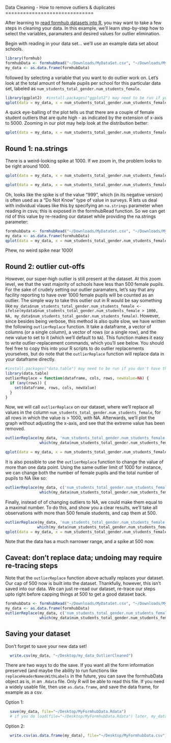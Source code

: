 <link href="http://kevinburke.bitbucket.org/markdowncss/markdown.css" rel="stylesheet"></link>
Data Cleaning - How to remove outliers & duplicates
==============================
  
After learning to [read formhub datasets into R](http://modilabs.github.com/formhub.R/demo/Basics_of_formhub.R.html), you may want to take a few steps in cleaning your data. In this example, we'll learn step-by-step how to select the variables, paramaters and desired values for outlier elimination. 

Begin with reading in your data set... we'll use an example data set about schools.
  
```r
library(formhub)
formhubData <- formhubRead("~/Downloads/MyDataSet.csv", "~/Downloads/MyForm.json")
my_data <- as.data.frame(formhubData)
```

followed by selecting a variable that you want to do outlier work on. Let's look at the total amount of female pupils per school for this particular data set, labeled as `num_students_total_gender.num_students_female`.  

```r
library(ggplot2)  #install.packages("ggplot2") may need to be run if you don't have the package
qplot(data = my_data, x = num_students_total_gender.num_students_female) + ylab("Number of Schools") 
```

A quick eye-balling of the plot tells us that there are a couple of female student outliers that are quite high - as indicated by the extension of x-axis to 5000. Zooming in our plot may help look at the distribution better:   

```r
qplot(data = my_data, x = num_students_total_gender.num_students_female) + ylab("Number of Schools") + xlim(c(0,1500))
```

Round 1: na.strings
----------------
There is a weird-looking spike at 1000. If we zoom in, the problem looks to be right around 1000.
```r
qplot(data = my_data, x = num_students_total_gender.num_students_female) + ylab("Number of Schools") + xlim(c(900,1100))

qplot(data = my_data, x = num_students_total_gender.num_students_female) + ylab("Number of Schools") + xlim(c(990,1010))
```

Oh, looks like the spike is of the value "999", which (in its negative version) is often used as a "Do Not Know" type of value in surveys. R lets us deal with individual vlaues like this by specifying an `na.strings` parameter when reading in csvs; this is exposed in the formhubRead function. So we can get rid of this value by re-reading our dataset while providing the na.strings parameter:
```r
formhubData <- formhubRead("~/Downloads/MyDataSet.csv", "~/Downloads/MyForm.json", na.strings=c("999"))
my_data <- as.data.frame(formhubData)
qplot(data = my_data, x = num_students_total_gender.num_students_female) + ylab("Number of Schools") + xlim(c(0,1500))
```
Phew, no weird spike near 1000!

Round 2: outlier cut-offs
----------------
However, our super-high outlier is still present at the dataset. At this zoom level, we that the vast majority of schools have less than 500 female pupils. For the sake of crudely setting our outlier paramaters, let's say that any facility reporting to have over 1000 female pupils will be counted as an outlier. The simple way to take this outlier out in R would be say something like `my_data$num_students_total_gender.num_students_female <- ifelse(mydata$num_students_total_gender.num_students_female > 1000, NA, my_data$num_students_total_gender.num_students_female)`. However, since besides being verbose, this method is also quite slow, we have written the following `outlierReplace` function. It take a dataframe, a vector of columns (or a single column), a vector of rows (or a single row), and the new value to set to it (which we'll default to `NA`). This function makes it easy to write outlier-replacement commands, which you'll see below. You should feel free to copy this into your R scripts to do outlier replacements yourselves, but do note that the `outlierReplace` function will replace data in your dataframe directly.


```r
#install.packages("data.table") may need to be run if you don't have the package
library(data.table) 
outlierReplace = function(dataframe, cols, rows, newValue=NA) {
  if (any(rows)) {
    set(dataframe, rows, cols, newValue) 
  }
}
```

Now, we will call `outlierReplace` on our dataset, where we'll replace all values in the column `num_students_total_gender.num_students_female`, for all rows in which the value is > 1000, with NA. Afterwards, we'll plot the graph without adjusting the x-axis, and see that the extreme value has been removed.
```r
outlierReplace(my_data, 'num_students_total_gender.num_students_female',
               which(my_data$num_students_total_gender.num_students_female > 1000), NA)

qplot(data = my_data, x = num_students_total_gender.num_students_female) + ylab("Number of Schools")
```

It is also possible to use the `outlierReplace` function to change the value of more than one data point. Using the same outlier limit of 1000 for instance, we can change both the number of female pupils and the total number of pupils to NA like so:

```r
outlierReplace(my_data, c('num_students_total_gender.num_students_female', 'num_students_total_gender.num_students_total'),
               which(my_data$num_students_total_gender.num_students_female > 1000), NA )
```

Finally, instead of of changing outliers to NA, we could make them equal to a maximal number. To do this, and show you a clear results, we'll take all observations with more than 500 female students, and cap them at 500.

```r
outlierReplace(my_data, 'num_students_total_gender.num_students_female',
              which(my_data$num_students_total_gender.num_students_female > 500), 500)
qplot(data = my_data, x = num_students_total_gender.num_students_female) + ylab("Number of Schools")
```
Note that the data has a much narrower range, and a spike at 500 now.


Caveat: don't replace data; undoing may require re-tracing steps
----------------------------------------------------------------

Note that the `outlierReplace` function above actually replaces your dataset. Our cap of 500 now is built into the dataset. Thankfully, however, this isn't saved into our data. We can just re-read our dataset, re-trace our steps upto right before capping things at 500 to get a good dataset back.

```r
formhubData <- formhubRead("~/Downloads/MyDataSet.csv", "~/Downloads/MyForm.json") # actually, this step isn't strictly necessary; as formhubData has never been replaced
my_data <- as.data.frame(formhubData)
outlierReplace(my_data, c('num_students_total_gender.num_students_female', 'num_students_total_gender.num_students_total'),
               which(my_data$num_students_total_gender.num_students_female > 1000, NA ))
```


Saving your dataset
-----------------------
Don't forget to save your new data set!

```r
  write.csv(my_data, "~/Desktop/my_data_OutlierCleaned")
```  

There are two ways to do the save. If you want all the form information preserved (and maybe the ability to run functions like `replaceHeaderNamesWithLabels` in the future, you can save the formhubData object as is, in an `.Rdata` file. Only R will be able to read this file. If you need a widely usable file, then use `as.data.frame`, and save the data frame, for example as a csv.

Option 1:
```r
  save(my_data, file="~/Desktop/MyFormhubData.Rdata")
  # if you do load(file="~/Desktop/MyFormhubData.Rdata") later, my_data will be loaded in to your workspace
```  

Option 2:
```r
  write.csv(as.data.frame(my_data), file="~/Desktop/MyFormhubData.csv")
```
